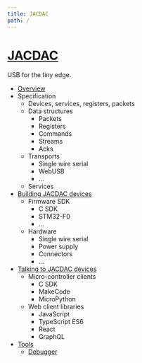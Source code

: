 ```yaml
---
title: JACDAC
path: /
---
```


# [JACDAC](https://microsoft.github.io/jacdac-ts)

USB for the tiny edge.

* [Overview](/overview)
* Specification
    * Devices, services, registers, packets
    * Data structures
        * Packets
        * Registers
        * Commands
        * Streams
        * Acks
    * Transports
        * Single wire serial
        * WebUSB
        * ...
    * Services
* [Building JACDAC devices](/servers)
    * Firmware SDK
        * C SDK
        * STM32-F0
        * ...
    * Hardware
        * Single wire serial
        * Power supply
        * Connectors
        * ...
* [Talking to JACDAC devices](/clients)
    * Micro-controller clients
        * C SDK
        * MakeCode
        * MicroPython
    * Web client libraries
        * JavaScript
        * TypeScript ES6
        * React
        * GraphQL
* [Tools](/tools)
    * [Debugger](/debugger)
